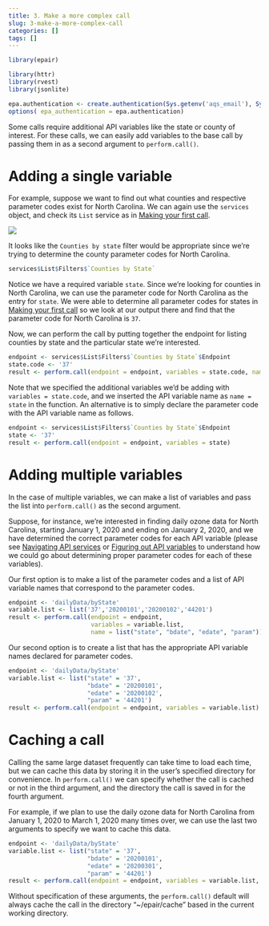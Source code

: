 ```yaml
---
title: 3. Make a more complex call
slug: 3-make-a-more-complex-call
categories: []
tags: []
---
```


```r
library(epair)
```

```r
library(httr)
library(rvest)
library(jsonlite)
```

```r
epa.authentication <- create.authentication(Sys.getenv('aqs_email'), Sys.getenv('aqs_api_key'))
options( epa_authentication = epa.authentication)
```

Some calls require additional API variables like the state or county of interest. For these calls, we can easily add variables to the base call by passing them in as a second argument to `perform.call()`.

# Adding a single variable

For example, suppose we want to find out what counties and respective parameter codes exist for North Carolina. 
We can again use the `services` object, and check its `List` service as in [Making your first call](../../docs/Tutorial/making-your-first-call).

![](/Users/madylawrence/epair/vignettes/img/complex_call/counties_by_state.png)

It looks like the `Counties by state` filter would be appropriate since we're trying to determine the county parameter codes for North Carolina.

```r
services$List$Filters$`Counties by State`
```
Notice we have a required variable `state`. Since we're looking for counties in North Carolina, we can use the parameter code for North Carolina as the entry for `state`. We were able to determine all parameter codes for states in [Making your first call](../../docs/Tutorial/making-your-first-call) so we look at our output there and find that the parameter code for North Carolina is `37`.

Now, we can perform the call by putting together the endpoint for listing counties by state and the particular state we're interested.

```r
endpoint <- services$List$Filters$`Counties by State`$Endpoint
state.code <- '37'
result <- perform.call(endpoint = endpoint, variables = state.code, name = "state")
```

Note that we specified the additional variables we'd be adding with `variables = state.code`, and we inserted the API variable name as `name = state` in the function. An alternative is to simply declare the parameter code with the API variable name as follows.

```r
endpoint <- services$List$Filters$`Counties by State`$Endpoint
state <- '37'
result <- perform.call(endpoint = endpoint, variables = state)
```

# Adding multiple variables

In the case of multiple variables, we can make a list of variables and pass the list into `perform.call()` as the second argument. 

Suppose, for instance, we're interested in finding daily ozone data for North Carolina, starting January 1, 2020 and ending on January 2, 2020, and we have determined the correct parameter codes for each API variable (please see [Navigating API services](../Useful-Features/Services) or [Figuring out API variables](../../docs/Useful-Features/Variables) to understand how we could go about determining proper parameter codes for each of these variables).

Our first option is to make a list of the parameter codes and a list of API variable names that correspond
to the parameter codes.

```r
endpoint <- 'dailyData/byState'
variable.list <- list('37','20200101','20200102','44201')
result <- perform.call(endpoint = endpoint, 
                       variables = variable.list, 
                       name = list("state", "bdate", "edate", "param"))
```
Our second option is to create a list that has the appropriate API variable names declared for parameter codes.
```r
endpoint <- 'dailyData/byState'
variable.list <- list("state" = '37', 
                      "bdate" = '20200101', 
                      "edate" = '20200102', 
                      "param" = '44201')
result <- perform.call(endpoint = endpoint, variables = variable.list)
```

# Caching a call

Calling the same large dataset frequently can take time to load each time, but we can cache this data by storing it in the user's specified directory for convenience. In `perform.call()` we can specify whether the call is cached or not in the third argument, and the directory the call is saved in for the fourth argument.

For example, if we plan to use the daily ozone data for North Carolina from January 1, 2020 to March 1, 2020 many times over, we can use the last two arguments to specify we want to cache this data.

```r
endpoint <- 'dailyData/byState'
variable.list <- list("state" = '37', 
                      "bdate" = '20200101', 
                      "edate" = '20200301', 
                      "param" = '44201')
result <- perform.call(endpoint = endpoint, variables = variable.list, cached = TRUE, directory = "~/epair/cache")
```

Without specification of these arguments, the `perform.call()` default will always cache the call in the directory "~/epair/cache" based in the current working directory.
